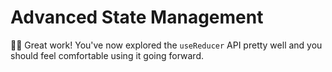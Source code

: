 # Advanced State Management

<EpicVideo url="https://www.epicreact.dev/workshops/advanced-react-apis/dad-joke-break-advanced-state-management" />

👨‍💼 Great work! You've now explored the `useReducer` API pretty well and you
should feel comfortable using it going forward.

